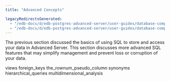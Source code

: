 ```yaml
---
title: "Advanced Concepts"

legacyRedirectsGenerated:
  - "/edb-docs/d/edb-postgres-advanced-server/user-guides/database-compatibility-for-oracle-developers-guide/13/advanced_concepts.html"
  - "/edb-docs/d/edb-postgres-advanced-server/user-guides/database-compatibility-for-oracle-developers-guide/latest/advanced_concepts.html"
---
```


<div id="advanced_concepts" class="registered_link"></div>

The previous section discussed the basics of using SQL to store and access your data in Advanced Server. This section discusses more advanced SQL features that may simplify management and prevent loss or corruption of your data.

<div class="toctree" maxdepth="3">

views foreign_keys the_rownum_pseudo_column synonyms hierarchical_queries multidimensional_analysis

</div>
